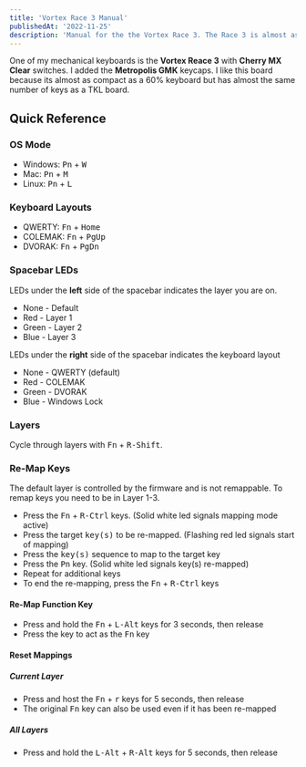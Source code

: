 ```yaml
---
title: 'Vortex Race 3 Manual'
publishedAt: '2022-11-25'
description: 'Manual for the the Vortex Race 3. The Race 3 is almost as compact as a 60% keyboard but has almost the same number of keys as a TKL board.'
---
```


One of my mechanical keyboards is the **Vortex Reace 3** with **Cherry MX Clear** switches. I added the **Metropolis GMK** keycaps. I like this board because its almost as compact as a 60% keyboard but has almost the same number of keys as a TKL board.

## Quick Reference

### OS Mode

- Windows: <kbd>Pn</kbd> + <kbd>W</kbd>
- Mac: <kbd>Pn</kbd> + <kbd>M</kbd>
- Linux: <kbd>Pn</kbd> + <kbd>L</kbd>

### Keyboard Layouts

- QWERTY: <kbd>Fn</kbd> + <kbd>Home</kbd>
- COLEMAK: <kbd>Fn</kbd> + <kbd>PgUp</kbd>
- DVORAK: <kbd>Fn</kbd> + <kbd>PgDn</kbd>

### Spacebar LEDs

LEDs under the **left** side of the spacebar indicates the layer you are on.

- None - Default
- Red - Layer 1
- Green - Layer 2
- Blue - Layer 3

LEDs under the **right** side of the spacebar indicates the keyboard layout

- None - QWERTY (default)
- Red - COLEMAK
- Green - DVORAK
- Blue - Windows Lock

### Layers

Cycle through layers with <kbd>Fn</kbd> + <kbd>R-Shift</kbd>.

### Re-Map Keys

The default layer is controlled by the firmware and is not remappable. To remap
keys you need to be in Layer 1-3.

- Press the <kbd>Fn</kbd> + <kbd>R-Ctrl</kbd> keys. (Solid white led signals
  mapping mode active)
- Press the target <kbd>key(s)</kbd> to be re-mapped. (Flashing red led signals
  start of mapping)
- Press the <kbd>key(s)</kbd> sequence to map to the target key
- Press the <kbd>Pn</kbd> key. (Solid white led signals key(s) re-mapped)
- Repeat for additional keys
- To end the re-mapping, press the <kbd>Fn</kbd> + <kbd>R-Ctrl</kbd> keys

#### Re-Map Function Key

- Press and hold the <kbd>Fn</kbd> + <kbd>L-Alt</kbd> keys for 3 seconds, then
  release
- Press the key to act as the <kbd>Fn</kbd> key

#### Reset Mappings

##### Current Layer

- Press and host the <kbd>Fn</kbd> + <kbd>r</kbd> keys for 5 seconds, then
  release
- The original <kbd>Fn</kbd> key can also be used even if it has been re-mapped

##### All Layers

- Press and hold the <kbd>L-Alt</kbd> + <kbd>R-Alt</kbd> keys for 5 seconds,
  then release
